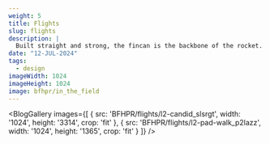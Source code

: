 ```yaml
---
weight: 5
title: Flights
slug: flights
description: |
  Built straight and strong, the fincan is the backbone of the rocket.
date: "12-JUL-2024"
tags:
  - design
imageWidth: 1024
imageHeight: 1024
image: bfhpr/in_the_field
---
```


<BlogGallery
  images={[
    {
      src: 'BFHPR/flights/l2-candid_slsrgt',
      width: '1024',
      height: '3314',
      crop: 'fit'
    },
    {
     src: 'BFHPR/flights/l2-pad-walk_p2lazz',
      width: '1024',
      height: '1365',
      crop: 'fit' 
    }
  ]}
/>

